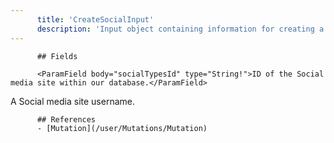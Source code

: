 ```yaml
---
      title: 'CreateSocialInput'
      description: 'Input object containing information for creating a new Social.'
---
```

          
          ## Fields
          
          <ParamField body="socialTypesId" type="String!">ID of the Social media site within our database.</ParamField>
<ParamField body="username" type="String!">A Social media site username.</ParamField>
          
          ## References
          - [Mutation](/user/Mutations/Mutation)
      